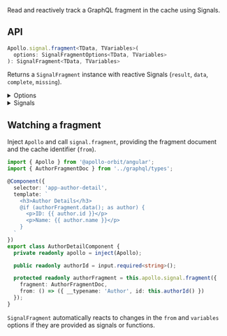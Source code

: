 
Read and reactively track a GraphQL fragment in the cache using Signals.

## API
```typescript
Apollo.signal.fragment<TData, TVariables>(
  options: SignalFragmentOptions<TData, TVariables>
): SignalFragment<TData, TVariables>
```

Returns a `SignalFragment` instance with reactive Signals (`result`, `data`, `complete`, `missing`).

<details>
  <summary>Options</summary>
  <SignalFragmentOptions />
</details>

<details>
  <summary>Signals</summary>
  <SignalFragmentSignals />
</details>

## Watching a fragment
Inject `Apollo` and call `signal.fragment`, providing the fragment document and the cache identifier (`from`).

```typescript title="author-detail/author-detail.component.ts"
import { Apollo } from '@apollo-orbit/angular';
import { AuthorFragmentDoc } from '../graphql/types';

@Component({
  selector: 'app-author-detail',
  template: `
    <h3>Author Details</h3>
    @if (authorFragment.data(); as author) {
      <p>ID: {{ author.id }}</p>
      <p>Name: {{ author.name }}</p>
    }
  `
})
export class AuthorDetailComponent {
  private readonly apollo = inject(Apollo);

  public readonly authorId = input.required<string>();

  protected readonly authorFragment = this.apollo.signal.fragment({
    fragment: AuthorFragmentDoc,
    from: () => ({ __typename: 'Author', id: this.authorId() })
  });
}
```

<FromTypenameTip />

`SignalFragment` automatically reacts to changes in the `from` and `variables` options if they are provided as signals or functions.
